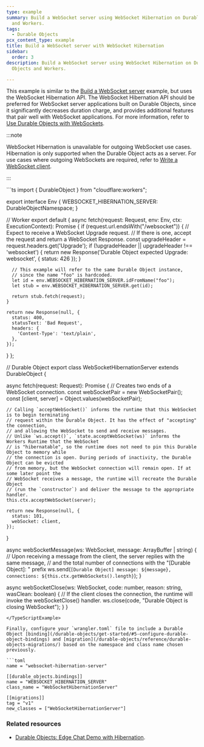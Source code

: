 ```yaml
---
type: example
summary: Build a WebSocket server using WebSocket Hibernation on Durable Objects
  and Workers.
tags:
  - Durable Objects
pcx_content_type: example
title: Build a WebSocket server with WebSocket Hibernation
sidebar:
  order: 3
description: Build a WebSocket server using WebSocket Hibernation on Durable
  Objects and Workers.

---
```



This example is similar to the [Build a WebSocket server](/durable-objects/examples/websocket-server/) example, but uses the WebSocket Hibernation API. The WebSocket Hibernation API should be preferred for WebSocket server applications built on Durable Objects, since it significantly decreases duration charge, and provides additional features that pair well with WebSocket applications. For more information, refer to [Use Durable Objects with WebSockets](/durable-objects/reference/websockets/).

:::note

WebSocket Hibernation is unavailable for outgoing WebSocket use cases. Hibernation is only supported when the Durable Object acts as a server. For use cases where outgoing WebSockets are required, refer to [Write a WebSocket client](/workers/examples/websockets/#write-a-websocket-client).

:::

<TypeScriptExample>
```ts
import { DurableObject } from "cloudflare:workers";

export interface Env {
  WEBSOCKET_HIBERNATION_SERVER: DurableObjectNamespace<WebSocketHibernationServer>;
}

// Worker
export default {
  async fetch(request: Request, env: Env, ctx: ExecutionContext): Promise<Response> {
    if (request.url.endsWith("/websocket")) {
      // Expect to receive a WebSocket Upgrade request.
      // If there is one, accept the request and return a WebSocket Response.
      const upgradeHeader = request.headers.get('Upgrade');
      if (!upgradeHeader || upgradeHeader !== 'websocket') {
        return new Response('Durable Object expected Upgrade: websocket', { status: 426 });
      }

      // This example will refer to the same Durable Object instance,
      // since the name "foo" is hardcoded.
      let id = env.WEBSOCKET_HIBERNATION_SERVER.idFromName("foo");
      let stub = env.WEBSOCKET_HIBERNATION_SERVER.get(id);

      return stub.fetch(request);
    }

    return new Response(null, {
      status: 400,
      statusText: 'Bad Request',
      headers: {
        'Content-Type': 'text/plain',
      },
    });
  }
};

// Durable Object
export class WebSocketHibernationServer extends DurableObject {

  async fetch(request: Request): Promise<Response> {
    // Creates two ends of a WebSocket connection.
    const webSocketPair = new WebSocketPair();
    const [client, server] = Object.values(webSocketPair);
  
    // Calling `acceptWebSocket()` informs the runtime that this WebSocket is to begin terminating
    // request within the Durable Object. It has the effect of "accepting" the connection,
    // and allowing the WebSocket to send and receive messages.
    // Unlike `ws.accept()`, `state.acceptWebSocket(ws)` informs the Workers Runtime that the WebSocket
    // is "hibernatable", so the runtime does not need to pin this Durable Object to memory while
    // the connection is open. During periods of inactivity, the Durable Object can be evicted
    // from memory, but the WebSocket connection will remain open. If at some later point the
    // WebSocket receives a message, the runtime will recreate the Durable Object
    // (run the `constructor`) and deliver the message to the appropriate handler.
    this.ctx.acceptWebSocket(server);

    return new Response(null, {
      status: 101,
      webSocket: client,
    });
  }

  async webSocketMessage(ws: WebSocket, message: ArrayBuffer | string) {
    // Upon receiving a message from the client, the server replies with the same message,
    // and the total number of connections with the "[Durable Object]: " prefix
    ws.send(`[Durable Object] message: ${message}, connections: ${this.ctx.getWebSockets().length}`);
  }

  async webSocketClose(ws: WebSocket, code: number, reason: string, wasClean: boolean) {
    // If the client closes the connection, the runtime will invoke the webSocketClose() handler.
    ws.close(code, "Durable Object is closing WebSocket");
  }
}
```
</TypeScriptExample>

Finally, configure your `wrangler.toml` file to include a Durable Object [binding](/durable-objects/get-started/#5-configure-durable-object-bindings) and [migration](/durable-objects/reference/durable-objects-migrations/) based on the namespace and class name chosen previously.

```toml
name = "websocket-hibernation-server"

[[durable_objects.bindings]]
name = "WEBSOCKET_HIBERNATION_SERVER"
class_name = "WebSocketHibernationServer"

[[migrations]]
tag = "v1"
new_classes = ["WebSocketHibernationServer"]
```

### Related resources

* [Durable Objects: Edge Chat Demo with Hibernation](https://github.com/cloudflare/workers-chat-demo/).
